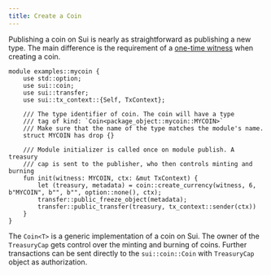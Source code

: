 ```yaml
---
title: Create a Coin
---
```


Publishing a coin on Sui is nearly as straightforward as publishing a new type. The main difference is the requirement of a [one-time witness](/concepts/sui-move-concepts/one-time-witness.mdx) when creating a coin.

```move
module examples::mycoin {
    use std::option;
    use sui::coin;
    use sui::transfer;
    use sui::tx_context::{Self, TxContext};

    /// The type identifier of coin. The coin will have a type
    /// tag of kind: `Coin<package_object::mycoin::MYCOIN>`
    /// Make sure that the name of the type matches the module's name.
    struct MYCOIN has drop {}

    /// Module initializer is called once on module publish. A treasury
    /// cap is sent to the publisher, who then controls minting and burning
    fun init(witness: MYCOIN, ctx: &mut TxContext) {
        let (treasury, metadata) = coin::create_currency(witness, 6, b"MYCOIN", b"", b"", option::none(), ctx);
        transfer::public_freeze_object(metadata);
        transfer::public_transfer(treasury, tx_context::sender(ctx))
    }
}
```

The `Coin<T>` is a generic implementation of a coin on Sui. The owner of the `TreasuryCap` gets control over the minting and burning of coins. Further transactions can be sent directly to the `sui::coin::Coin` with `TreasuryCap` object as authorization.
